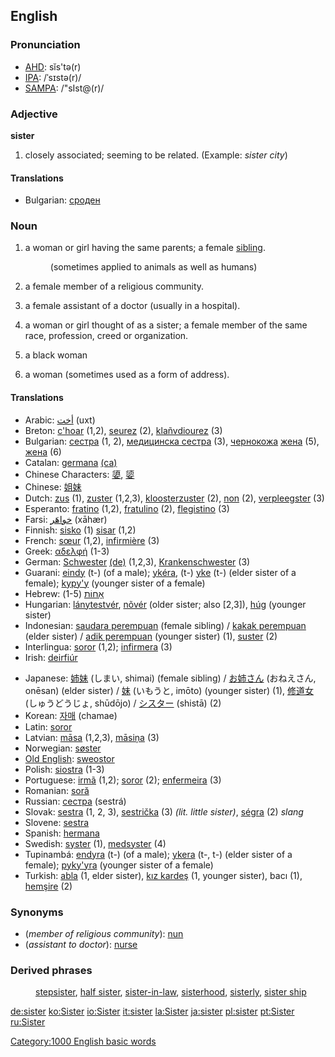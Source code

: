 ==English==

===Pronunciation===
*[[w:AHD|AHD]]: sĭs'tə(r)
*[[w:IPA|IPA]]: /ˈsɪstə(r)/
*[[w:SAMPA|SAMPA]]: /"sIst@(r)/

===Adjective===
'''sister''' {{notcomp}}

# closely associated; seeming to be related. (Example: ''sister city'')

====Translations====
*Bulgarian: [[сроден]] {{m}}

=== Noun ===
{{en-noun-reg}}

# a woman or girl having the same parents; a female [[sibling]]. 
#:(sometimes applied to animals as well as humans)
# a female member of a religious community.
# {{UK}} a female assistant of a doctor (usually in a hospital).
# {{colloquial}} a woman or girl thought of as a sister; a female member of the same race, profession, creed or organization.
# {{slang}} a black woman
# {{colloquial}} a woman (sometimes used as a form of address).

==== Translations ====
{{top}}
*Arabic: [[أخت]] (uxt)
*Breton: [[c'hoar]] {{f}} (1,2), [[seurez]] {{f}} (2), [[klañvdiourez]] {{f}} (3)
*Bulgarian: [[сестра]] {{f}} (1, 2), [[медицинска сестра]] {{f}} (3), [[чернокож]]а [[жена]] {{f}} (5), [[жена]] {{f}} (6)
*Catalan: [[germana]] {{f}} [[:ca:germana|(ca)]] 
*Chinese Characters: [[嬃]], [[媭]]
*Chinese: [[姐妹]]
*Dutch: [[zus]] {{f}} (1), [[zuster]] {{f}} (1,2,3), [[kloosterzuster]] (2), [[non]] (2), [[verpleegster]] (3)
*Esperanto: [[fratino]] (1,2), [[fratulino]] (2), [[flegistino]] (3)
*Farsi: [[خواهَر]] (xāhær)
*Finnish: [[sisko]] (1) [[sisar]] (1,2)
*French: [[sœur]] {{f}} (1,2), [[infirmière]] (3)
*Greek: [[:el:αδελφή|αδελφή]] {{f}} (1-3)
*German: [[Schwester]] {{f}} [[:de:Schwester|(de)]] (1,2,3), [[Krankenschwester]] {{f}} (3)
*Guarani: [[eindy]] (t-) (of a male); [[ykéra]], (t-) [[yke]] (t-) (elder sister of a female); [[kypy'y]] (younger sister of a female)
*Hebrew: [[אָחוֹת]] {{f}} (1-5)
*Hungarian: [[lánytestvér]], [[nõvér]] (older sister; also [2,3]), [[húg]] (younger sister)
*Indonesian: [[saudara perempuan]] (female sibling) / [[kakak perempuan]] (elder sister) / [[adik perempuan]] (younger sister) (1), [[suster]] (2)
*Interlingua: [[soror]] (1,2); [[infirmera]] (3)
*Irish: [[deirfiúr]]
{{mid}}
*Japanese: [[姉妹]] (しまい, shimai) (female sibling) / [[お姉さん]] (おねえさん, onēsan) (elder sister) / [[妹]] (いもうと, imōto) (younger sister) (1), [[修道女]] (しゅうどうじょ, shūdōjo) / [[シスター]] (shistā) (2)
*Korean: [[자매]] (chamae)
*Latin: [[soror]] {{f}}
*Latvian: [[māsa]] {{f}} (1,2,3), [[māsiņa]] {{f}} (3)
*Norwegian: [[søster]] {{c}}
*[[Old English]]: [[sweostor]] {{n}}
*Polish: [[siostra]] {{f}} (1-3)
*Portuguese: [[irmã]] {{f}} (1,2); [[soror]] {{f}} (2); [[enfermeira]] (3)
*Romanian: [[soră]] {{f}}
*Russian: [[сестра]] (sestrá)
*Slovak: [[sestra]] {{f}} (1, 2, 3), [[sestrička]] (3) ''(lit. little sister)'', [[ségra]] {{f}} (2) ''slang''
*Slovene: [[sestra]] {{f}}
*Spanish: [[hermana]] {{f}}
*Swedish: [[syster]] (1), [[medsyster]] (4)
*Tupinambá: [[endyra]] (t-) (of a male); [[ykera]] (t-, t-) (elder sister of a female); [[pyky'yra]] (younger sister of a female)
*Turkish: [[abla]] (1, elder sister), [[kız kardeş]] (1, younger sister), bacı (1), [[hemşire]] (2)
{{bottom}}

===Synonyms===
*(''member of religious community''): [[nun]]
*(''assistant to doctor''): [[nurse]]

===Derived phrases===
:[[stepsister]], [[half sister]], [[sister-in-law]], [[sisterhood]], [[sisterly]], [[sister ship]]

[[Category:1000 English basic words]]

[[de:sister]]
[[ko:Sister]]
[[io:Sister]]
[[it:sister]]
[[la:Sister]]
[[ja:sister]]
[[pl:sister]]
[[pt:Sister]]
[[ru:Sister]]